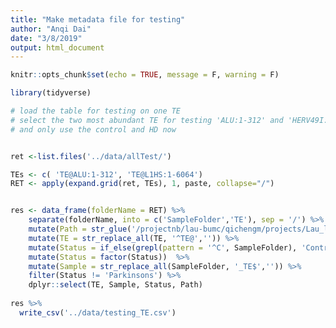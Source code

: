 ```yaml
---
title: "Make metadata file for testing"
author: "Anqi Dai"
date: "3/8/2019"
output: html_document
---
```


```r
knitr::opts_chunk$set(echo = TRUE, message = F, warning = F)
```

```r
library(tidyverse)
```

```r
# load the table for testing on one TE
# select the two most abundant TE for testing 'ALU:1-312' and 'HERV49I:1-6331'
# and only use the control and HD now


ret <-list.files('../data/allTest/')

TEs <- c( 'TE@ALU:1-312', 'TE@L1HS:1-6064')
RET <- apply(expand.grid(ret, TEs), 1, paste, collapse="/")


res <- data_frame(folderName = RET) %>%
    separate(folderName, into = c('SampleFolder','TE'), sep = '/') %>%
    mutate(Path = str_glue('/projectnb/lau-bumc/qichengm/projects/Lau_lab/human/HD_PD_project/miRNA/{SampleFolder}/{TE}'))  %>%
    mutate(TE = str_replace_all(TE, '^TE@','')) %>%
    mutate(Status = if_else(grepl(pattern = '^C', SampleFolder), 'Control', if_else(grepl(pattern = '^P', SampleFolder), 'Parkinsons','Huntingtons'))) %>%
    mutate(Status = factor(Status))  %>%
    mutate(Sample = str_replace_all(SampleFolder, '_TE$','')) %>%
    filter(Status != 'Parkinsons') %>%
    dplyr::select(TE, Sample, Status, Path)
 
res %>%
  write_csv('../data/testing_TE.csv')


```

